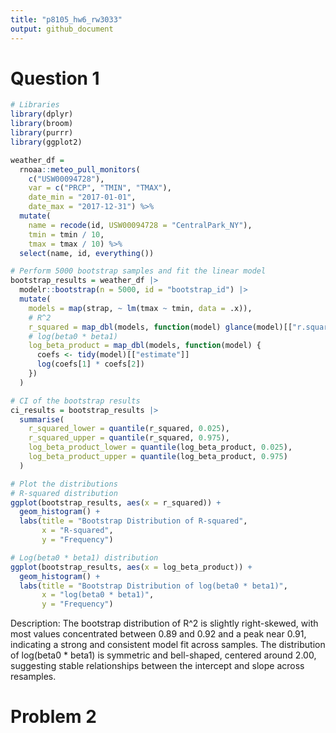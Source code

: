 ```yaml
---
title: "p8105_hw6_rw3033"
output: github_document
---
```

# Question 1
```r
# Libraries
library(dplyr)
library(broom)
library(purrr)
library(ggplot2)
```


```r
weather_df = 
  rnoaa::meteo_pull_monitors(
    c("USW00094728"),
    var = c("PRCP", "TMIN", "TMAX"), 
    date_min = "2017-01-01",
    date_max = "2017-12-31") %>%
  mutate(
    name = recode(id, USW00094728 = "CentralPark_NY"),
    tmin = tmin / 10,
    tmax = tmax / 10) %>%
  select(name, id, everything())
```

```r
# Perform 5000 bootstrap samples and fit the linear model
bootstrap_results = weather_df |>
  modelr::bootstrap(n = 5000, id = "bootstrap_id") |>
  mutate(
    models = map(strap, ~ lm(tmax ~ tmin, data = .x)),
    # R^2
    r_squared = map_dbl(models, function(model) glance(model)[["r.squared"]]),
    # log(beta0 * beta1)
    log_beta_product = map_dbl(models, function(model) {
      coefs <- tidy(model)[["estimate"]]
      log(coefs[1] * coefs[2])
    })
  )

# CI of the bootstrap results
ci_results = bootstrap_results |>
  summarise(
    r_squared_lower = quantile(r_squared, 0.025),
    r_squared_upper = quantile(r_squared, 0.975),
    log_beta_product_lower = quantile(log_beta_product, 0.025),
    log_beta_product_upper = quantile(log_beta_product, 0.975)
  )
```


```r
# Plot the distributions
# R-squared distribution
ggplot(bootstrap_results, aes(x = r_squared)) +
  geom_histogram() +
  labs(title = "Bootstrap Distribution of R-squared",
       x = "R-squared",
       y = "Frequency")

# Log(beta0 * beta1) distribution
ggplot(bootstrap_results, aes(x = log_beta_product)) +
  geom_histogram() +
  labs(title = "Bootstrap Distribution of log(beta0 * beta1)",
       x = "log(beta0 * beta1)",
       y = "Frequency")
```
Description:
The bootstrap distribution of R^2 is slightly right-skewed, with most values concentrated between 0.89 and 0.92 and a peak near 0.91, indicating a strong and consistent model fit across samples. The distribution of log(beta0 * beta1) is symmetric and bell-shaped, centered around 2.00, suggesting stable relationships between the intercept and slope across resamples.


# Problem 2



